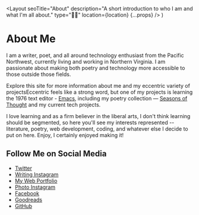   <Layout
    seoTitle="About"
    description="A short introduction to who I am and what I'm all about."
    type="👋🏻"
    location={location}
    {...props}
  />
)

# About Me

<Avatar />I am a writer, poet, and all around technology enthusiast from the Pacific
Northwest, currently living and working in Northern Virginia. I am passionate about
making both poetry and technology more accessible to those outside those fields.

Explore this site for more information about me and my eccentric variety of projects<Marginnote count={1}>Eccentric feels like a strong word, but one of my projects is learning the 1976 text editor - [Emacs](/notes/doom-emacs)</Marginnote>, including my poetry collection &mdash; [Seasons of Thought](/poetry/seasons-of-thought) and my current tech projects.

I love learning and as a firm believer in the liberal arts, I don't think learning should be segmented, so here you'll see my interests represented -- literature, poetry, web development, coding, and whatever else I decide to put on here. Enjoy, I certainly enjoyed making it!

## Follow Me on Social Media

- [Twitter](https://twitter.com/ds_chapman)
- [Writing Instagram](https://instagram.com/dschapmanbooks)
- [My Web Portfolio](https://danielchapman.dev)
- [Photo Instagram](https://instagram.com/dschapmanphotos)
- [Facebook](https://facebook.com/dschapmanbooks)
- [Goodreads](https://www.goodreads.com/author/show/19228078.D_S_Chapman)
- [GitHub](https://github.com/dschapman)
